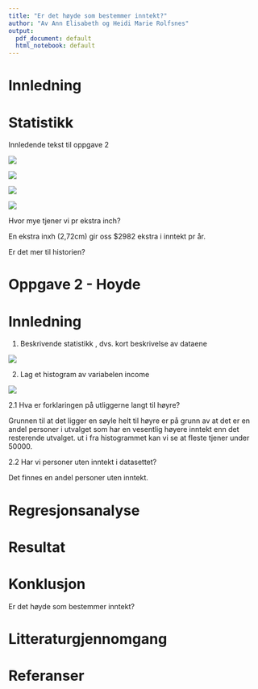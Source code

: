 ```yaml
---
title: "Er det høyde som bestemmer inntekt?"
author: "Av Ann Elisabeth og Heidi Marie Rolfsnes"
output:
  pdf_document: default
  html_notebook: default
---
```


# Innledning

# Statistikk

Innledende tekst til oppgave 2

![](Rplot.png)

![](Rplot01.png)

![](Rplot02.png)

![](Rplot03.png)

Hvor mye tjener vi pr ekstra inch?

En ekstra inxh (2,72cm) gir oss \$2982 ekstra i inntekt pr år.

Er det mer til historien?

# Oppgave 2 - Hoyde

# Innledning

1.  Beskrivende statistikk , dvs. kort beskrivelse av dataene

![](images/Skjermbilde%202021-10-27%20kl.%2022.38.07.png)

2.  Lag et histogram av variabelen income

![](Rplot04.png)

2.1 Hva er forklaringen på utliggerne langt til høyre?

Grunnen til at det ligger en søyle helt til høyre er på grunn av at det
er en andel personer i utvalget som har en vesentlig høyere inntekt enn
det resterende utvalget. ut i fra histogrammet kan vi se at fleste
tjener under 50000.

2.2 Har vi personer uten inntekt i datasettet?

Det finnes en andel personer uten inntekt.

# Regresjonsanalyse

# Resultat

# Konklusjon

Er det høyde som bestemmer inntekt?

# Litteraturgjennomgang

# Referanser
